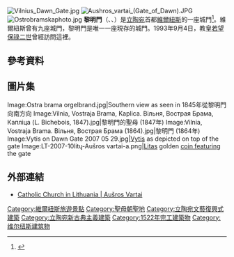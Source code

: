 {{expand|time=2015-01-19T15:04:09+00:00}}
{{refimprove|time=2015-01-19T15:04:09+00:00}}

[[File:Vilnius_Dawn_Gate.jpg|thumb]]
[[File:Aushros_vartai_(Gate_of_Dawn).JPG|thumb]]
[[Image:Ostrobramskaphoto.jpg|thumb]]
'''黎明門'''（{{lang-lt|Aušros Vartai}}、{{lang-pl|Ostra Brama}}、{{lang-be|Вострая Брама}}）是[[立陶宛|立陶宛]]首都[[維爾紐斯|維爾紐斯]]的一座城門<ref name=jurg>{{lt icon}} {{cite book |first=Juozas |last=Jurginis |title=Aušros vartai |series=Pokalbiai su tikinčiuoju |edition=2nd |url=http://www.laborunion.lt/memo/modules/sections/index.php?op=viewarticle&artid=27 |location=Vilnius |publisher=Mintis |year=1987 |pages=3–37 |oclc=19353894 |deadurl=yes |archiveurl=https://web.archive.org/web/20141109154732/http://www.laborunion.lt/memo/modules/sections/index.php?op=viewarticle&artid=27 |archivedate=2014-11-09 |access-date=2015-01-19 }}</ref>。維爾紐斯曾有九座城門，黎明門是唯一一座現存的城門。1993年9月4日，教皇[[若望保祿二世|若望保祿二世]]曾經訪問這裡。

==參考資料==
{{Reflist}}

==圖片集==
<gallery>
Image:Ostra brama orgelbrand.jpg|Southern view as seen in 1845年從黎明門向南方向
Image:Vilnia, Vostraja Brama, Kaplica. Вільня, Вострая Брама, Капліца (L. Bichebois, 1847).jpg|黎明門的聖母 (1847年)
Image:Vilnia, Vostraja Brama. Вільня, Вострая Брама (1864).jpg|黎明門 (1864年)
Image:Vytis on Dawn Gate 2007 05 29.jpg|[[Vytis|Vytis]] as depicted on top of the gate
Image:LT-2007-10litų-Aušros vartai-a.png|[[Lithuanian_litas|Litas]] golden [[Commemorative_coins_of_Lithuania|coin featuring]] the gate
</gallery>

== 外部連結 ==
{{commonscat-inline}}
* [http://www.lcn.lt/en/bl/sventoves/ausrosv/ Catholic Church in Lithuania | Aušros Vartai]{{Wayback|url=http://www.lcn.lt/en/bl/sventoves/ausrosv/ |date=20171207224333 }}
{{commons|Dawn Gate}}
{{coord|54|40|28|N|25|17|22|E|type:landmark|display=title}}

[[Category:維爾紐斯旅遊景點|Category:維爾紐斯旅遊景點]]
[[Category:聖母朝聖地|Category:聖母朝聖地]]
[[Category:立陶宛文藝復興式建築|Category:立陶宛文藝復興式建築]]
[[Category:立陶宛新古典主義建築|Category:立陶宛新古典主義建築]]
[[Category:1522年完工建築物|Category:1522年完工建築物]]
[[Category:维尔纽斯建筑物|Category:维尔纽斯建筑物]]